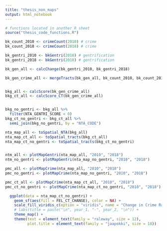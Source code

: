 ```yaml
---
title: "thesis_non_maps"
output: html_notebook
---
```


```r

# functions located in another R sheet
source("thesis_code_functions.R")


```


```r

bk_count_2010 <- crimeCount(2010) # crime 
bk_count_2018 <- crimeCount(2018) # crime 

bk_gentri_2010 <- bkGentri(2010) # gentrification 
bk_gentri_2018 <- bkGentri(2018) # gentrification

bk_gen_all <- calcChange(bk_gentri_2010, bk_gentri_2018)

bk_gen_crime_all <- mergeTracts(bk_gen_all, bk_count_2010, bk_count_2018)


bkg_all <- calcScore(bk_gen_crime_all)
bkg_ct_all <- calcScore_CT(bk_gen_crime_all)


bkg_no_gentri <- bkg_all %>% 
  filter(NTA_GENTRI_SCORE < 0)
bkg_ct_no_gentri <- bkg_ct_all %>% 
  semi_join(bkg_no_gentri, by = "NTA_CODE")

nta_map_all <- toSpatial_NTA(bkg_all)
nta_map_ct_all <- toSpatial_tracts(bkg_ct_all)
nta_map_ct_no_gentri <- toSpatial_tracts(bkg_ct_no_gentri)


ntm_all <- plotMapGentri(nta_map_all, "2010", "2018")
ntm_no_gentri <- plotMapGentri(nta_map_no_gentri, "2010", "2018")

pmc_all <- plotMapCrime(nta_map_all, "2010", "2018")
pmc_no_gentri <- plotMapCrime(nta_map_no_gentri, "2010", "2018")

pmc_ct_all <- plotMapCrime(nta_map_ct_all, "2010", "2018")
pmc_ct_no_gentri <- plotMapCrime(nta_map_ct_no_gentri, "2010", "2018")

  ggplot(data = nta_map_ct_no_gentri) +
    geom_sf(aes(fill = FEL_CT_CHANGE), color = NA) +
    scale_fill_viridis_c(option = "viridis", name = "Change in Crime Rates", direction = -1) + 
    # labs(title = paste("\n", year_1, "-", year_2, "\n")) + 
    theme_map() + 
    theme(text = element_text(family = "raleway", size = 12), 
          plot.title = element_text(family = "jaapokki", size = 18))
  
  





```

